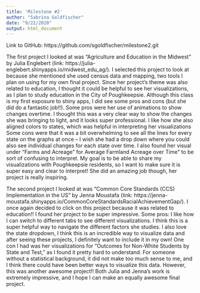 ```yaml
---
title: 'Milestone #2'
author: "Sabrina Goldfischer"
date: "9/22/2020"
output: html_document
---
```


Link to GitHub: https://github.com/sgoldfischer/milestone2.git

The first project I looked at was "Agriculture and Education in the Midwest" by Julia Englebert (link: https://julia-englebert.shinyapps.io/midwest_edu_ag/). I selected this project to look at because she mentioned she used census data and mapping, two tools I plan on using for my own final project. Since her project's theme was also related to education, I thought it could be helpful to see her visualizations, as I plan to study education in the City of Poughkeepsie. Although this class is my first exposure to shiny apps, I did see some pros and cons (but she did do a fantastic job!!). Some pros were her use of animations to show changes overtime. I thought this was a very clear way to show the changes she was bringing to light, and it looks super professional. I like how she also aligned colors to states, which was helpful in interpreting her visualizations Some cons were that it was a bit overwhelming to see all the lines for every state on the graphs at once -- I wish she had a drop down where you could also see individual changes for each state over time. I also found her visual under "Farms and Acreage" for Average Farmland Acreage over Time" to be sort of confusing to interpret. My goal is to be able to share my visualizations with Poughkeepsie residents, so I want to make sure it is super easy and clear to interpret! She did an amazing job though, her project is really inspiring. 

The second project I looked at was "Common Core Standards (CCS) Implementation in the US" by Jenna Moustafa (link: https://jenna-moustafa.shinyapps.io/CommonCoreStandardsRacialAchievementGap/). I once again decided to click on this project because it was related to education!! I found her project to be super impressive. Some pros: I like how I can switch to different tabs to see different visualizations. I think this is a super helpful way to navigate the different factors she studies. I also love the state dropdown, I think this is an incredible way to visualize data and after seeing these projects, I definitely want to include it in my own! One con I had was her visualizations for "Outcomes for Non-White Students by State and Test," as I found it pretty hard to understand. For someone without a statistical background, it did not make too much sense to me, and I think there could have been better ways to visualize this data. However, this was another awesome project!! Both Julia and Jenna's work is extremely impressive, and I hope I can make an equally awesome final project. 
